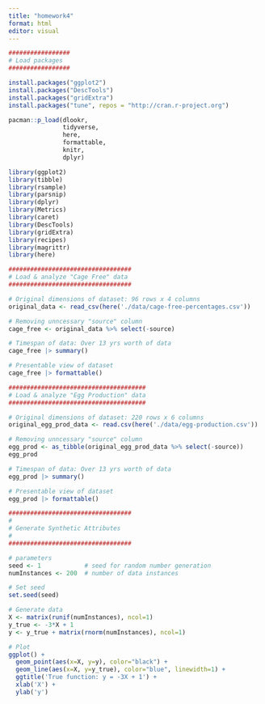 ```yaml
---
title: "homework4"
format: html
editor: visual
---
```


```r

#################
# Load packages
#################

install.packages("ggplot2")
install.packages("DescTools")
install.packages("gridExtra")
install.packages("tune", repos = "http://cran.r-project.org")

pacman::p_load(dlookr,
               tidyverse,
               here,
               formattable,
               knitr,
               dplyr)

library(ggplot2)
library(tibble)
library(rsample)
library(parsnip)
library(dplyr)
library(Metrics)
library(caret)
library(DescTools)
library(gridExtra)
library(recipes)
library(magrittr)
library(here)
```

```r
##################################
# Load & analyze "Cage Free" data
##################################

# Original dimensions of dataset: 96 rows x 4 columns
original_data <- read_csv(here('./data/cage-free-percentages.csv'))

# Removing unncessary "source" column
cage_free <- original_data %>% select(-source)

# Timespan of data: Over 13 yrs worth of data
cage_free |> summary()

# Presentable view of dataset
cage_free |> formattable()
```

```r
######################################
# Load & analyze "Egg Production" data
######################################

# Original dimensions of dataset: 220 rows x 6 columns
original_egg_prod_data <- read.csv(here('./data/egg-production.csv'))

# Removing unncessary "source" column
egg_prod <- as_tibble(original_egg_prod_data %>% select(-source))
egg_prod

# Timespan of data: Over 13 yrs worth of data
egg_prod |> summary()

# Presentable view of dataset
egg_prod |> formattable()
```

```r

##################################
#
# Generate Synthetic Attributes
#
##################################

# parameters
seed <- 1            # seed for random number generation 
numInstances <- 200  # number of data instances

# Set seed
set.seed(seed)

# Generate data
X <- matrix(runif(numInstances), ncol=1)
y_true <- -3*X + 1 
y <- y_true + matrix(rnorm(numInstances), ncol=1)

# Plot
ggplot() +
  geom_point(aes(x=X, y=y), color="black") +
  geom_line(aes(x=X, y=y_true), color="blue", linewidth=1) +
  ggtitle('True function: y = -3X + 1') +
  xlab('X') +
  ylab('y')
```
